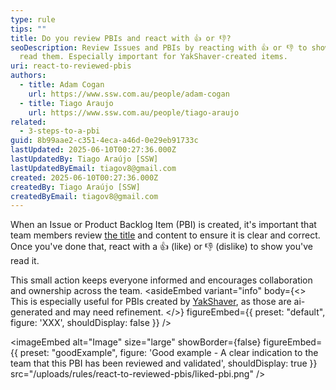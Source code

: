 ```yaml
---
type: rule
tips: ""
title: Do you review PBIs and react with 👍 or 👎?
seoDescription: Review Issues and PBIs by reacting with 👍 or 👎 to show you’ve
  read them. Especially important for YakShaver-created items.
uri: react-to-reviewed-pbis
authors:
  - title: Adam Cogan
    url: https://www.ssw.com.au/people/adam-cogan
  - title: Tiago Araujo
    url: https://www.ssw.com.au/people/tiago-araujo
related:
  - 3-steps-to-a-pbi
guid: 8b99aae2-c351-4eca-a46d-0e29eb91733c
lastUpdated: 2025-06-10T00:27:36.000Z
lastUpdatedBy: Tiago Araújo [SSW]
lastUpdatedByEmail: tiagov8@gmail.com
created: 2025-06-10T00:27:36.000Z
createdBy: Tiago Araújo [SSW]
createdByEmail: tiagov8@gmail.com
---
```

When an Issue or Product Backlog Item (PBI) is created, it's important that team members review [the title](/meaningful-pbi-titles) and content to ensure it is clear and correct. Once you've done that, react with a 👍 (like) or 👎 (dislike) to show you've read it.

This small action keeps everyone informed and encourages collaboration and ownership across the team.
<asideEmbed
  variant="info"
  body={<>
    This is especially useful for PBIs created by [YakShaver](/https://yakshaver.ai), as those are ai-generated and may need refinement.
  </>}
  figureEmbed={{
    preset: "default",
    figure: 'XXX',
    shouldDisplay: false
  }}
/>

<imageEmbed
  alt="Image"
  size="large"
  showBorder={false}
  figureEmbed={{
    preset: "goodExample",
    figure: 'Good example - A clear indication to the team that this PBI has been reviewed and validated',
    shouldDisplay: true
  }}
  src="/uploads/rules/react-to-reviewed-pbis/liked-pbi.png"
/>
